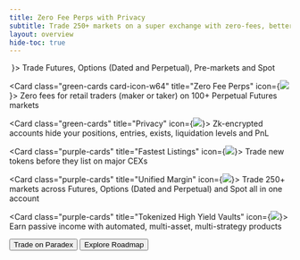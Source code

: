 ```yaml
---
title: Zero Fee Perps with Privacy
subtitle: Trade 250+ markets on a super exchange with zero-fees, better-than-CEX liquidity, and institutional-grade privacy, all built on a blazingly fast blockchain. The Paradex era is here. Powered by $DIME.
layout: overview
hide-toc: true
---
```


<embed class="w-full h-auto" src="../assets/superdex-banner.webp" type="image/png" />

<CardGroup cols={3}>
  <Card class="green-cards" title="Trade Any Asset" icon={<img src="../assets/icons/trade-icon.svg" />}>
    Trade Futures, Options (Dated and Perpetual), Pre-markets and Spot
  </Card>

  <Card class="green-cards card-icon-w64" title="Zero Fee Perps" icon={<img src="../assets/icons/0-fee-icon.svg" />}>
    Zero fees for retail traders (maker or taker) on 100+ Perpetual Futures markets
  </Card>

  <Card class="green-cards" title="Privacy" icon={<img src="../assets/icons/privacy-icon.svg" />}>
    Zk-encrypted accounts hide your positions, entries, exists, liquidation levels and PnL
  </Card>

  <Card class="purple-cards" title="Fastest Listings" icon={<img src="../assets/icons/fast-listing-icon.svg" />}>
    Trade new tokens before they list on major CEXs
  </Card>

  <Card class="purple-cards" title="Unified Margin" icon={<img src="../assets/icons/unified-margin-icon.svg" />}>
    Trade 250+ markets across Futures, Options (Dated and Perpetual) and Spot all in one account
  </Card>

  <Card class="purple-cards" title="Tokenized High Yield Vaults"  icon={<img src="../assets/icons/vaults-icon.svg" />}>
    Earn passive income with automated, multi-asset, multi-strategy products
  </Card>
</CardGroup>

<div class="w-full flex justify-center items-center gap-2 pt-4">
  <Button href="https://app.paradex.trade" intent="primary" large rounded>
    Trade on Paradex
  </Button>

  <Button href="/getting-started/roadmap" intent="primary" large rounded outlined>
    Explore Roadmap
  </Button>
</div>
